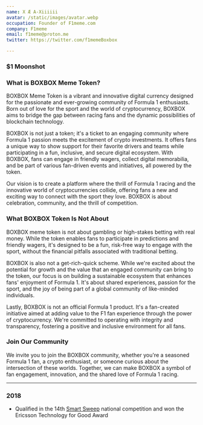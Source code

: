 ```yaml
---
name: X Æ A-Xiiiiii
avatar: /static/images/avatar.webp
occupation: Founder of F1meme.com
company: F1meme
email: f1meme@proton.me
twitter: https://twitter.com/f1memeBoxbox

---
```


### $1 Moonshot 


<h3>What is BOXBOX Meme Token?</h3>

<p>BOXBOX Meme Token is a vibrant and innovative digital currency designed for the passionate and ever-growing community of Formula 1 enthusiasts. Born out of love for the sport and the world of cryptocurrency, BOXBOX aims to bridge the gap between racing fans and the dynamic possibilities of blockchain technology.</p>

<p>BOXBOX is not just a token; it's a ticket to an engaging community where Formula 1 passion meets the excitement of crypto investments. It offers fans a unique way to show support for their favorite drivers and teams while participating in a fun, inclusive, and secure digital ecosystem. With BOXBOX, fans can engage in friendly wagers, collect digital memorabilia, and be part of various fan-driven events and initiatives, all powered by the token.</p>

<p>Our vision is to create a platform where the thrill of Formula 1 racing and the innovative world of cryptocurrencies collide, offering fans a new and exciting way to connect with the sport they love. BOXBOX is about celebration, community, and the thrill of competition.</p>

<h3>What BOXBOX Token Is Not About</h3>

<p>BOXBOX meme token is not about gambling or high-stakes betting with real money. While the token enables fans to participate in predictions and friendly wagers, it's designed to be a fun, risk-free way to engage with the sport, without the financial pitfalls associated with traditional betting.</p>

<p>BOXBOX is also not a get-rich-quick scheme. While we're excited about the potential for growth and the value that an engaged community can bring to the token, our focus is on building a sustainable ecosystem that enhances fans' enjoyment of Formula 1. It's about shared experiences, passion for the sport, and the joy of being part of a global community of like-minded individuals.</p>

<p>Lastly, BOXBOX is not an official Formula 1 product. It's a fan-created initiative aimed at adding value to the F1 fan experience through the power of cryptocurrency. We're committed to operating with integrity and transparency, fostering a positive and inclusive environment for all fans.</p>

<h3>Join Our Community</h3>

<p>We invite you to join the BOXBOX community, whether you're a seasoned Formula 1 fan, a crypto enthusiast, or someone curious about the intersection of these worlds. Together, we can make BOXBOX a symbol of fan engagement, innovation, and the shared love of Formula 1 racing.</p>



---

### 2018

- Qualified in the 14th [Smart Sweep](https://smart.com.ph/About/newsroom/full-news/2018/05/16/cebu-schools-sweep-top-awards-at-smart-innovation-competition) national competition and won the Ericsson Technology for Good Award
